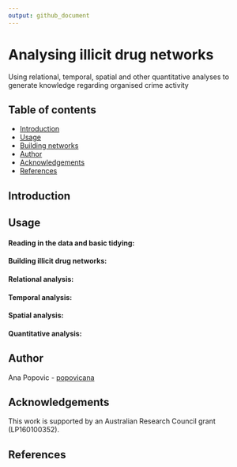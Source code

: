 ```yaml
---
output: github_document
---
```


# Analysing illicit drug networks
Using relational, temporal, spatial and other quantitative analyses to generate knowledge regarding organised crime activity

## Table of contents
* [Introduction](https://github.com/PopovicAna/Analysing-illicit-drug-networks#Introduction)
* [Usage](https://github.com/PopovicAna/Analysing-illicit-drug-networks#Usage)
* [Building networks](https://github.com/PopovicAna/Analysing-illicit-drug-networks####**Building-illicit-drug-networks**)
* [Author](https://github.com/PopovicAna/Analysing-illicit-drug-networks#Author)
* [Acknowledgements](https://github.com/PopovicAna/Analysing-illicit-drug-networks#Acknowledgements)
* [References](https://github.com/PopovicAna/Analysing-illicit-drug-networks#References)

## Introduction


## Usage

#### **Reading in the data and basic tidying:**


#### **Building illicit drug networks:**


#### **Relational analysis:**


#### **Temporal analysis:**


#### **Spatial analysis:**


#### **Quantitative analysis:**



## Author 
Ana Popovic - [popovicana](https://github.com/PopovicAna)


## Acknowledgements
This work is supported by an Australian Research Council grant (LP160100352).


## References
